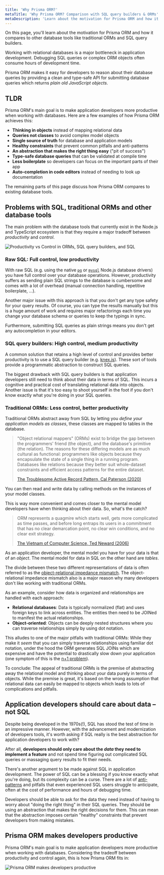 ```yaml
---
title: 'Why Prisma ORM?'
metaTitle: 'Why Prisma ORM? Comparison with SQL query builders & ORMs'
metaDescription: 'Learn about the motivation for Prisma ORM and how it compares to other Node.js and TypeScript database tools like ORMs and SQL query builders.'
---
```


<TopBlock>

On this page, you'll learn about the motivation for Prisma ORM and how it compares to other database tools like traditional ORMs and SQL query builders.

Working with relational databases is a major bottleneck in application development. Debugging SQL queries or complex ORM objects often consume hours of development time.

Prisma ORM makes it easy for developers to reason about their database queries by providing a clean and type-safe API for submitting database queries which returns _plain old JavaScript objects_.

</TopBlock>

## TLDR

Prisma ORM's main goal is to make application developers more productive when working with databases. Here are a few examples of how Prisma ORM achieves this:

- **Thinking in objects** instead of mapping relational data
- **Queries not classes** to avoid complex model objects
- **Single source of truth** for database and application models
- **Healthy constraints** that prevent common pitfalls and anti-patterns
- **An abstraction that makes the right thing easy** ("pit of success")
- **Type-safe database queries** that can be validated at compile time
- **Less boilerplate** so developers can focus on the important parts of their app
- **Auto-completion in code editors** instead of needing to look up documentation

The remaining parts of this page discuss how Prisma ORM compares to existing database tools.

## Problems with SQL, traditional ORMs and other database tools

The main problem with the database tools that currently exist in the Node.js and TypeScript ecosystem is that they require a major tradeoff between _productivity_ and _control_.

![Productivity vs Control in ORMs, SQL query builders, and SQL](./node-js-db-tools-tradeoffs.png)

### Raw SQL: Full control, low productivity

With raw SQL (e.g. using the native [`pg`](https://node-postgres.com/) or [`mysql`](https://github.com/mysqljs/mysql#readme) Node.js database drivers) you have full control over your database operations. However, productivity suffers as sending plain SQL strings to the database is cumbersome and comes with a lot of overhead (manual connection handling, repetitive boilerplate, ...).

Another major issue with this approach is that you don't get any type safety for your query results. Of course, you can type the results manually but this is a huge amount of work and requires major refactorings each time you change your database schema or queries to keep the typings in sync.

Furthermore, submitting SQL queries as plain strings means you don't get any autocompletion in your editors.

### SQL query builders: High control, medium productivity

A common solution that retains a high level of control and provides better productivity is to use a SQL query builder (e.g. [knex.js](https://knexjs.org/)). These sort of tools provide a programmatic abstraction to construct SQL queries.

The biggest drawback with SQL query builders is that application developers still need to think about their data in terms of SQL. This incurs a cognitive and practical cost of translating relational data into objects. Another issue is that it's too easy to shoot yourself in the foot if you don't know exactly what you're doing in your SQL queries.

### Traditional ORMs: Less control, better productivity

Traditional ORMs abstract away from SQL by letting you _define your application models as classes_, these classes are mapped to tables in the database.

> "Object relational mappers" (ORMs) exist to bridge the gap between the programmers' friend (the object), and the database's primitive (the relation). The reasons for these differing models are as much cultural as functional: programmers like objects because they encapsulate the state of a single thing in a running program. Databases like relations because they better suit whole-dataset constraints and efficient access patterns for the entire dataset.
>
> [The Troublesome Active Record Pattern, Cal Paterson (2020)](https://calpaterson.com/activerecord.html)

You can then read and write data by calling methods on the instances of your model classes.

This is way more convenient and comes closer to the mental model developers have when thinking about their data. So, what's the catch?

> ORM represents a quagmire which starts well, gets more complicated as time passes, and before long entraps its users in a commitment that has no clear demarcation point, no clear win conditions, and no clear exit strategy.
>
> [The Vietnam of Computer Science, Ted Neward (2006)](https://blog.codinghorror.com/object-relational-mapping-is-the-vietnam-of-computer-science/)

As an application developer, the mental model you have for your data is that of an _object_. The mental model for data in SQL on the other hand are _tables_.

The divide between these two different representations of data is often referred to as the [object-relational impedance mismatch](https://en.wikipedia.org/wiki/Object-relational_impedance_mismatch). The object-relational impedance mismatch also is a major reason why many developers don't like working with traditional ORMs.

As an example, consider how data is organized and relationships are handled with each approach:

- **Relational databases**: Data is typically normalized (flat) and uses foreign keys to link across entities. The entities then need to be JOINed to manifest the actual relationships.
- **Object-oriented**: Objects can be deeply nested structures where you can traverse relationships simply by using dot notation.

This alludes to one of the major pitfalls with traditional ORMs: While they make it _seem_ that you can simply traverse relationships using familiar dot notation, under the hood the ORM generates SQL JOINs which are expensive and have the potential to drastically slow down your application (one symptom of this is the [n+1 problem](https://stackoverflow.com/questions/97197/what-is-the-n1-selects-problem-in-orm-object-relational-mapping)).

To conclude: The appeal of traditional ORMs is the premise of abstracting away the relational model and thinking about your data purely in terms of objects. While the premise is great, it's based on the wrong assumption that relational data can easily be mapped to objects which leads to lots of complications and pitfalls.

## Application developers should care about data – not SQL

Despite being developed in the 1970s(!), SQL has stood the test of time in an impressive manner. However, with the advancement and modernization of developers tools, it's worth asking if SQL really is the best abstraction for application developers to work with?

After all, **developers should only care about the _data_ they need to implement a feature** and not spend time figuring out complicated SQL queries or massaging query results to fit their needs.

There's another argument to be made against SQL in application development. The power of SQL can be a blessing if you know exactly what you're doing, but its complexity can be a curse. There are a lot of [anti-patterns](https://www.slideshare.net/billkarwin/sql-antipatterns-strike-back) and pitfalls that even experienced SQL users struggle to anticipate, often at the cost of performance and hours of debugging time.

Developers should be able to ask for the data they need instead of having to worry about "doing the right thing" in their SQL queries. They should be using an abstraction that makes the right decisions for them. This can mean that the abstraction imposes certain "healthy" constraints that prevent developers from making mistakes.

## Prisma ORM makes developers productive

Prisma ORM's main goal is to make application developers more productive when working with databases. Considering the tradeoff between productivity and control again, this is how Prisma ORM fits in:

![Prisma ORM makes developers productive](./prisma-makes-devs-productive.png)
